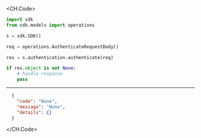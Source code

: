 
<CH.Code>
```python Authenticate.py
import sdk
from sdk.models import operations

s = sdk.SDK()

req = operations.AuthenticateRequestBody()

res = s.authentication.authenticate(req)

if res.object is not None:
    # handle response
    pass
```
---

```json Example Response
  {
    "code": "None",
    "message": "None",
    "details": {}
  }
```
</CH.Code>
